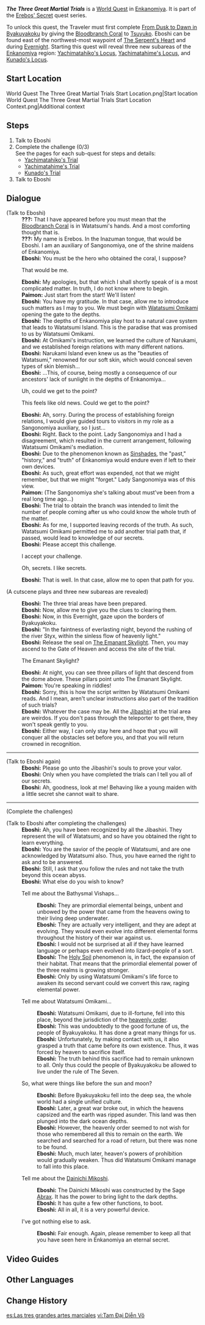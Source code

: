 {{Quest Infobox
|id            = 72275
|image         = World Quest The Three Great Martial Trials.png
|type          = World
|region        = Inazuma
|area          = Enkanomiya
|chapter       = Erebos' Secret
|requirement   = [[From Dusk to Dawn in Byakuyakoku]]
|characters    = Eboshi; Paimon; Traveler
|startLocation = [[Enkanomiya]]
|child         = Yachimatahiko's Trial
|child2        = Yachimatahime's Trial
|child3        = Kunado's Trial
|rewards       = Adventure EXP*350;Primogem*40;Hero's Wit*3;Mora*30,000;Mystic Enhancement Ore*6
|rep           = Inazuma
|repAmt        = 20
|repOrder      = 336
}}
'''''The Three Great Martial Trials''''' is a [[World Quest]] in [[Enkanomiya]]. It is part of the [[Erebos' Secret]] quest series.

To unlock this quest, the Traveler must first complete [[From Dusk to Dawn in Byakuyakoku]] by giving the [[Bloodbranch Coral]] to [[Tsuyuko]]. Eboshi can be found east of the northwest-most waypoint of [[The Serpent's Heart]] and during [[Evernight]]. Starting this quest will reveal three new subareas of the [[Enkanomiya]] region: [[Yachimatahiko's Locus]], [[Yachimatahime's Locus]], and [[Kunado's Locus]].

==Start Location==
<gallery>
World Quest The Three Great Martial Trials Start Location.png|Start location
World Quest The Three Great Martial Trials Start Location Context.png|Additional context
</gallery>

==Steps==
# Talk to Eboshi
# Complete the challenge (0/3)<br>See the pages for each sub-quest for steps and details:
#* [[Yachimatahiko's Trial]]
#* [[Yachimatahime's Trial]]
#* [[Kunado's Trial]]
# Talk to Eboshi

==Dialogue==
{{Quest Description|Having heard [[Eboshi]]'s introduction, you decide that it should be alright to head to the three corners of Enkanomiya to take part in the trials.}}
{{Dialogue Start}}
;(Talk to Eboshi)
:'''???:''' That I have appeared before you must mean that the [[Bloodbranch Coral]] is in Watatsumi's hands. And a most comforting thought that is.
:'''???:''' My name is Erebos. In the Inazuman tongue, that would be Eboshi. I am an auxiliary of Sangonomiya, one of the shrine maidens of Enkanomiya.
:'''Eboshi:''' You must be the hero who obtained the coral, I suppose?
:{{DIcon}} That would be me.
:'''Eboshi:''' My apologies, but that which I shall shortly speak of is a most complicated matter. In truth, I do not know where to begin.
:'''Paimon:''' Just start from the start! We'll listen!
:'''Eboshi:''' You have my gratitude. In that case, allow me to introduce such matters as I may to you. We must begin with [[Watatsumi Omikami]] opening the gate to the depths.
:'''Eboshi:''' The depths of Enkanomiya play host to a natural cave system that leads to Watatsumi Island. This is the paradise that was promised to us by Watatsumi Omikami.
:'''Eboshi:''' At Omikami's instruction, we learned the culture of Narukami, and we established foreign relations with many different nations.
:'''Eboshi:''' Narukami Island even knew us as the "beauties of Watatsumi," renowned for our soft skin, which would conceal seven types of skin blemish...
:'''Eboshi:''' ...This, of course, being mostly a consequence of our ancestors' lack of sunlight in the depths of Enkanomiya...
:{{DIcon}} Uh, could we get to the point?
:{{DIcon}} This feels like old news. Could we get to the point?
:'''Eboshi:''' Ah, sorry. During the process of establishing foreign relations, I would give guided tours to visitors in my role as a Sangonomiya auxiliary, so I just...
:'''Eboshi:''' Right. Back to the point. Lady Sangonomiya and I had a disagreement, which resulted in the current arrangement, following Watatsumi Omikami's mediation.
:'''Eboshi:''' Due to the phenomenon known as [[Sinshades]], the "past," "history," and "truth" of Enkanomiya would endure even if left to their own devices.
:'''Eboshi:''' As such, great effort was expended, not that we might remember, but that we might "forget." Lady Sangonomiya was of this view.
:'''Paimon:''' (The Sangonomiya she's talking about must've been from a real long time ago...)
:'''Eboshi:''' The trial to obtain the branch was intended to limit the number of people coming after us who could know the whole truth of the matter.
:'''Eboshi:''' As for me, I supported leaving records of the truth. As such, Watatsumi Omikami permitted me to add another trial path that, if passed, would lead to knowledge of our secrets.
:'''Eboshi:''' Please accept this challenge.
:{{DIcon}} I accept your challenge.
:{{DIcon}} Oh, secrets. I like secrets.
:'''Eboshi:''' That is well. In that case, allow me to open that path for you.

;(A cutscene plays and three new subareas are revealed)

:'''Eboshi:''' The three trial areas have been prepared.
:'''Eboshi:''' Now, allow me to give you the clues to clearing them.
:'''Eboshi:''' Now, in this Evernight, gaze upon the borders of Byakuyakoku.
:'''Eboshi:''' "In the faintness of everlasting night, beyond the rushing of the river Styx, within the sinless flow of heavenly light."
:'''Eboshi:''' Release the seal on [[The Emanant Skylight]]. Then, you may ascend to the Gate of Heaven and access the site of the trial.
:{{DIcon}} The Emanant Skylight?
:'''Eboshi:''' At night, you can see three pillars of light that descend from the dome above. These pillars point unto The Emanant Skylight.
:'''Paimon:''' You're speaking in riddles!
:'''Eboshi:''' Sorry, this is how the script written by Watatsumi Omikami reads. And I mean, aren't unclear instructions also part of the tradition of such trials?
:'''Eboshi:''' Whatever the case may be. All the [[Jibashiri]] at the trial area are weirdos. If you don't pass through the teleporter to get there, they won't speak gently to you.
:'''Eboshi:''' Either way, I can only stay here and hope that you will conquer all the obstacles set before you, and that you will return crowned in recognition.

----

;(Talk to Eboshi again)
:'''Eboshi:''' Please go unto the Jibashiri's souls to prove your valor.
:'''Eboshi:''' Only when you have completed the trials can I tell you all of our secrets.
:'''Eboshi:''' Ah, goodness, look at me! Behaving like a young maiden with a little secret she cannot wait to share.

----

;(Complete the challenges)

;(Talk to Eboshi after completing the challenges)
:'''Eboshi:''' Ah, you have been recognized by all the Jibashiri. They represent the will of Watatsumi, and so have you obtained the right to learn everything.
:'''Eboshi:''' You are the savior of the people of Watatsumi, and are one acknowledged by Watatsumi also. Thus, you have earned the right to ask and to be answered.
:'''Eboshi:''' Still, I ask that you follow the rules and not take the truth beyond this ocean abyss.
:'''Eboshi:''' What else do you wish to know?
:{{DIcon}} Tell me about the Bathysmal Vishaps...
::'''Eboshi:''' They are primordial elemental beings, unbent and unbowed by the power that came from the heavens owing to their living deep underwater.
::'''Eboshi:''' They are actually very intelligent, and they are adept at evolving. They would even evolve into different elemental forms throughout the history of their war against us.
::'''Eboshi:''' I would not be surprised at all if they have learned language or perhaps even evolved into lizard-people of a sort.
::'''Eboshi:''' The [[Holy Soil]] phenomenon is, in fact, the expansion of their habitat. That means that the primordial elemental power of the three realms is growing stronger.
::'''Eboshi:''' Only by using Watatsumi Omikami's life force to awaken its second servant could we convert this raw, raging elemental power.
:{{DIcon}} Tell me about Watatsumi Omikami...
::'''Eboshi:''' Watatsumi Omikami, due to ill-fortune, fell into this place, beyond the jurisdiction of the [[Heavenly Principles|heavenly order]].
::'''Eboshi:''' This was undoubtedly to the good fortune of us, the people of Byakuyakoku. It has done a great many things for us.
::'''Eboshi:''' Unfortunately, by making contact with us, it also grasped a truth that came before its own existence. Thus, it was forced by heaven to sacrifice itself.
::'''Eboshi:''' The truth behind this sacrifice had to remain unknown to all. Only thus could the people of Byakuyakoku be allowed to live under the rule of The Seven.
:{{DIcon}} So, what were things like before the sun and moon?
::'''Eboshi:''' Before Byakuyakoku fell into the deep sea, the whole world had a single unified culture.
::'''Eboshi:''' Later, a great war broke out, in which the heavens capsized and the earth was ripped asunder. This land was then plunged into the dark ocean depths.
::'''Eboshi:''' However, the heavenly order seemed to not wish for those who remembered all this to remain on the earth. We searched and searched for a road of return, but there was none to be found.
::'''Eboshi:''' Much, much later, heaven's powers of prohibition would gradually weaken. Thus did Watatsumi Omikami manage to fall into this place.
:{{DIcon}} Tell me about the [[Dainichi Mikoshi]].
::'''Eboshi:''' The Dainichi Mikoshi was constructed by the Sage [[Abrax]]. It has the power to bring light to the dark depths.
::'''Eboshi:''' It has quite a few other functions, to boot.
::'''Eboshi:''' All in all, it is a very powerful device.
:{{DIcon}} I've got nothing else to ask.
::'''Eboshi:''' Fair enough. Again, please remember to keep all that you have seen here in Enkanomiya an eternal secret.
{{Dialogue End}}

==Video Guides==
{{EVT
|video1   = https://youtu.be/wMDOfxUYHb4
|caption1 = The Three Great Martial Trials Guide
}}

==Other Languages==
{{Other Languages
|en      = The Three Great Martial Trials
|zhs     = 三隅道大演武
|zhs_rm  = Sān Yúdào Dà Yǎnwǔ
|zht     = 三隅道大演武
|zht_rm  = Sān Yúdào Dà Yǎnwǔ
|zh_tl   = The Great Martial Trials of Three Corner Roads
|ja      = 三隅道大演武
|ja_rm   = Sanguu Doutai Enbu{{Assumed}}
|ja_tl   = The Great Martial Trials of Three Corner Roads
|ko      = 3개 변경의 대연무
|ko_rm   = 3gae Byeongyeong-ui Daeyeonmu
|ko_tl   = The Great Military Exercise of Three Frontiers
|es      = Las tres grandes artes marciales
|es_tl   = The Three Great Martial Arts
|fr      = Les trois grandes épreuves martiales
|fr_tl   = The Three Great Martial Trials
|ru      = Три великих боевых испытания
|ru_tl   = The Three Great Martial Trials
|th      = การฝึกต่อสู้ที่ยิ่งใหญ่ทั้งสาม
|th_rm   = 
|th_tl   = 
|vi      = Tam Đại Diễn Võ
|vi_tl   = 
|de      = Die drei großen Kampfprüfungen
|de_tl   = The Three Big Battle Trials
|id      = Tiga Ujian Jalan Pendekar
|id_tl   = The Three Trials of Warrior's Path
|pt      = Os Três Grandes Julgamentos Marciais
|pt_tl   = 
|tr      = Üç Büyük Savaş İmtihanı
|tr_tl   = 
|it      = Le tre grandi prove marziali
|it_tl   = 
}}

==Change History==
{{Change History|2.4}}

[[es:Las tres grandes artes marciales]]
[[vi:Tam Đại Diễn Võ]]